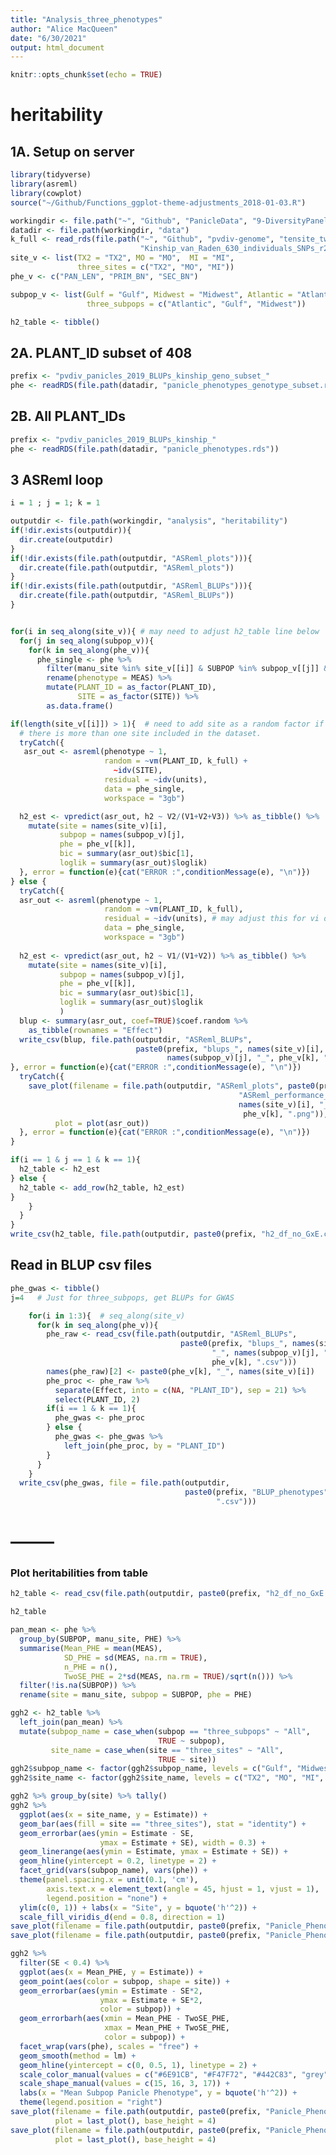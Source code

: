 ```yaml
---
title: "Analysis_three_phenotypes"
author: "Alice MacQueen"
date: "6/30/2021"
output: html_document
---
```


```r
knitr::opts_chunk$set(echo = TRUE)
```

# heritability

## 1A. Setup on server

```r
library(tidyverse)
library(asreml)
library(cowplot)
source("~/Github/Functions_ggplot-theme-adjustments_2018-01-03.R")

workingdir <- file.path("~", "Github", "PanicleData", "9-DiversityPanel")
datadir <- file.path(workingdir, "data")
k_full <- read_rds(file.path("~", "Github", "pvdiv-genome", "tensite_twoyear",
                             "Kinship_van_Raden_630_individuals_SNPs_r2_20percent.rds"))
site_v <- list(TX2 = "TX2", MO = "MO",  MI = "MI", 
               three_sites = c("TX2", "MO", "MI"))
phe_v <- c("PAN_LEN", "PRIM_BN", "SEC_BN")

subpop_v <- list(Gulf = "Gulf", Midwest = "Midwest", Atlantic = "Atlantic", 
                 three_subpops = c("Atlantic", "Gulf", "Midwest"))

h2_table <- tibble()
```

## 2A. PLANT_ID subset of 408

```r
prefix <- "pvdiv_panicles_2019_BLUPs_kinship_geno_subset_"
phe <- readRDS(file.path(datadir, "panicle_phenotypes_genotype_subset.rds"))
```

## 2B. All PLANT_IDs

```r
prefix <- "pvdiv_panicles_2019_BLUPs_kinship_"
phe <- readRDS(file.path(datadir, "panicle_phenotypes.rds"))
```

## 3 ASReml loop

```r
i = 1 ; j = 1; k = 1

outputdir <- file.path(workingdir, "analysis", "heritability")
if(!dir.exists(outputdir)){
  dir.create(outputdir)
}
if(!dir.exists(file.path(outputdir, "ASReml_plots"))){
  dir.create(file.path(outputdir, "ASReml_plots"))
}
if(!dir.exists(file.path(outputdir, "ASReml_BLUPs"))){
  dir.create(file.path(outputdir, "ASReml_BLUPs"))
}


for(i in seq_along(site_v)){ # may need to adjust h2_table line below 
  for(j in seq_along(subpop_v)){
    for(k in seq_along(phe_v)){
      phe_single <- phe %>%
        filter(manu_site %in% site_v[[i]] & SUBPOP %in% subpop_v[[j]] & PHE %in% phe_v[[k]]) %>%
        rename(phenotype = MEAS) %>%
        mutate(PLANT_ID = as_factor(PLANT_ID),
               SITE = as_factor(SITE)) %>%
        as.data.frame()

if(length(site_v[[i]]) > 1){  # need to add site as a random factor if 
  # there is more than one site included in the dataset.
  tryCatch({
   asr_out <- asreml(phenotype ~ 1,
                     random = ~vm(PLANT_ID, k_full) +
                       ~idv(SITE),
                     residual = ~idv(units),
                     data = phe_single, 
                     workspace = "3gb")

  h2_est <- vpredict(asr_out, h2 ~ V2/(V1+V2+V3)) %>% as_tibble() %>%
    mutate(site = names(site_v)[i],
           subpop = names(subpop_v)[j],
           phe = phe_v[[k]],
           bic = summary(asr_out)$bic[1],
           loglik = summary(asr_out)$loglik)
  }, error = function(e){cat("ERROR :",conditionMessage(e), "\n")})
} else {
  tryCatch({
  asr_out <- asreml(phenotype ~ 1,
                     random = ~vm(PLANT_ID, k_full),
                     residual = ~idv(units), # may adjust this for vi data
                     data = phe_single, 
                     workspace = "3gb")
  
  h2_est <- vpredict(asr_out, h2 ~ V1/(V1+V2)) %>% as_tibble() %>%
    mutate(site = names(site_v)[i],
           subpop = names(subpop_v)[j],
           phe = phe_v[[k]],
           bic = summary(asr_out)$bic[1],
           loglik = summary(asr_out)$loglik
           )
  blup <- summary(asr_out, coef=TRUE)$coef.random %>% 
    as_tibble(rownames = "Effect")
  write_csv(blup, file.path(outputdir, "ASReml_BLUPs", 
                            paste0(prefix, "blups_", names(site_v)[i], "_",
                                   names(subpop_v)[j], "_", phe_v[k], ".csv")))
}, error = function(e){cat("ERROR :",conditionMessage(e), "\n")})
  tryCatch({
    save_plot(filename = file.path(outputdir, "ASReml_plots", paste0(prefix,
                                                   "ASReml_performance_",
                                                   names(site_v)[i], "_",
                                                    phe_v[k], ".png")), 
          plot = plot(asr_out))
  }, error = function(e){cat("ERROR :",conditionMessage(e), "\n")})
}

if(i == 1 & j == 1 & k == 1){
  h2_table <- h2_est
} else {
  h2_table <- add_row(h2_table, h2_est)
}
    }
  }
}
write_csv(h2_table, file.path(outputdir, paste0(prefix, "h2_df_no_GxE.csv")))

```

## Read in BLUP csv files

```r
phe_gwas <- tibble()
j=4   # Just for three_subpops, get BLUPs for GWAS

    for(i in 1:3){  # seq_along(site_v)
      for(k in seq_along(phe_v)){
        phe_raw <- read_csv(file.path(outputdir, "ASReml_BLUPs",
                                      paste0(prefix, "blups_", names(site_v)[i],
                                             "_", names(subpop_v)[j], "_",
                                             phe_v[k], ".csv")))
        names(phe_raw)[2] <- paste0(phe_v[k], "_", names(site_v)[i])
        phe_proc <- phe_raw %>%
          separate(Effect, into = c(NA, "PLANT_ID"), sep = 21) %>%
          select(PLANT_ID, 2)
        if(i == 1 & k == 1){
          phe_gwas <- phe_proc
        } else {
          phe_gwas <- phe_gwas %>%
            left_join(phe_proc, by = "PLANT_ID")
        }
      }
    }
  write_csv(phe_gwas, file = file.path(outputdir,
                                       paste0(prefix, "BLUP_phenotypes",
                                              ".csv")))
```


# --------
### Plot heritabilities from table

```r
h2_table <- read_csv(file.path(outputdir, paste0(prefix, "h2_df_no_GxE.csv")))

h2_table

pan_mean <- phe %>%
  group_by(SUBPOP, manu_site, PHE) %>%
  summarise(Mean_PHE = mean(MEAS),
            SD_PHE = sd(MEAS, na.rm = TRUE),
            n_PHE = n(),
            TwoSE_PHE = 2*sd(MEAS, na.rm = TRUE)/sqrt(n())) %>%
  filter(!is.na(SUBPOP)) %>%
  rename(site = manu_site, subpop = SUBPOP, phe = PHE)

ggh2 <- h2_table %>% 
  left_join(pan_mean) %>%
  mutate(subpop_name = case_when(subpop == "three_subpops" ~ "All",
                                 TRUE ~ subpop),
         site_name = case_when(site == "three_sites" ~ "All",
                                 TRUE ~ site))
ggh2$subpop_name <- factor(ggh2$subpop_name, levels = c("Gulf", "Midwest", "Atlantic", "All"))
ggh2$site_name <- factor(ggh2$site_name, levels = c("TX2", "MO", "MI", "All"))
```

```r
ggh2 %>% group_by(site) %>% tally()
ggh2 %>%
  ggplot(aes(x = site_name, y = Estimate)) +
  geom_bar(aes(fill = site == "three_sites"), stat = "identity") +
  geom_errorbar(aes(ymin = Estimate - SE, 
                    ymax = Estimate + SE), width = 0.3) +
  geom_linerange(aes(ymin = Estimate, ymax = Estimate + SE)) +
  geom_hline(yintercept = 0.2, linetype = 2) +
  facet_grid(vars(subpop_name), vars(phe)) +
  theme(panel.spacing.x = unit(0.1, 'cm'), 
        axis.text.x = element_text(angle = 45, hjust = 1, vjust = 1),
        legend.position = "none") + 
  ylim(c(0, 1)) + labs(x = "Site", y = bquote('h'^2)) +
  scale_fill_viridis_d(end = 0.8, direction = 1)
save_plot(filename = file.path(outputdir, paste0(prefix, "Panicle_Phenotypes_Heritabilities_by_Site_and_Subpop.png")), plot = last_plot(), base_height = 5)
save_plot(filename = file.path(outputdir, paste0(prefix, "Panicle_Phenotypes_Heritabilities_by_Site_and_Subpop.svg")), plot = last_plot(), base_height = 5)

ggh2 %>%
  filter(SE < 0.4) %>%
  ggplot(aes(x = Mean_PHE, y = Estimate)) +
  geom_point(aes(color = subpop, shape = site)) +
  geom_errorbar(aes(ymin = Estimate - SE*2, 
                    ymax = Estimate + SE*2,
                    color = subpop)) +
  geom_errorbarh(aes(xmin = Mean_PHE - TwoSE_PHE,
                     xmax = Mean_PHE + TwoSE_PHE,
                     color = subpop)) +
  facet_wrap(vars(phe), scales = "free") +
  geom_smooth(method = lm) + 
  geom_hline(yintercept = c(0, 0.5, 1), linetype = 2) +
  scale_color_manual(values = c("#6E91CB", "#F47F72", "#442C83", "grey")) + 
  scale_shape_manual(values = c(15, 16, 3, 17)) +
  labs(x = "Mean Subpop Panicle Phenotype", y = bquote('h'^2)) +
  theme(legend.position = "right")
save_plot(filename = file.path(outputdir, paste0(prefix, "Panicle_Phenotypes_Heritabilities_against_Mean_Panicle_Phenotype.png")), 
          plot = last_plot(), base_height = 4)
save_plot(filename = file.path(outputdir, paste0(prefix, "Panicle_Phenotypes_Heritabilities_against_Mean_Panicle_Phenotype.svg")), 
          plot = last_plot(), base_height = 4)
```

